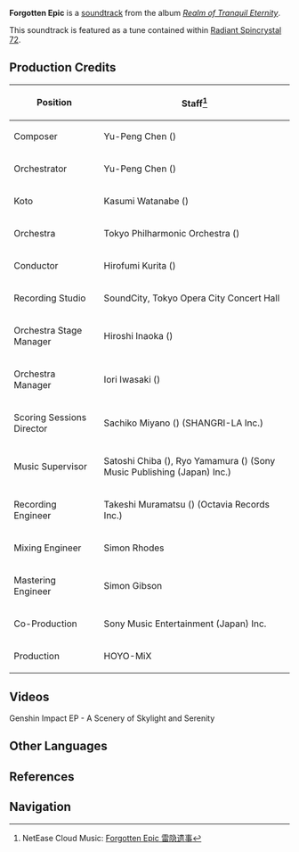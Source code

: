 {{Soundtrack Infobox
|title          =
|image          = Realm of Tranquil Eternity.png
|album          = Realm of Tranquil Eternity
|disc           = 2
|number         = 56
|featured       =
|featured2      =
|featured3      =
|featured_disc  =
|featured_disc2 =
|featured_disc3 =
|youtube_id     = 9xtAKakzZDs
|youtube_time   = 2261
|spotify_id     = 2TLgsROawT1oJ86JWwKoO9
|played_in      = Musoujin Gorge; Higi Village
|during         = [[Musoujin Gorge]], [[Higi Village]]
|domain         =
|previous       = Orobashi's Teaching
|next           = Serpent's Tragedy
}}
'''Forgotten Epic''' is a [[soundtrack]] from the album ''[[Realm of Tranquil Eternity]]''.

This soundtrack is featured as a tune contained within [[Radiant Spincrystal 72]].

==Production Credits==
{| class="wikitable" style="text-align:left; height:0.5em"
! Position
! Staff<ref>NetEase Cloud Music: [https://music.163.com/#/song?id=1879098420 Forgotten Epic 雷隐遗事]</ref>
|-
! Composer
| Yu-Peng Chen ({{zh|陈致逸}})
|-
! Orchestrator
| Yu-Peng Chen ({{zh|陈致逸}})
|-
! Koto
| Kasumi Watanabe ({{ja|渡邊 香澄}})
|-
! Orchestra
| Tokyo Philharmonic Orchestra ({{ja|東京フィルハーモニー交響楽団}})
|-
! Conductor
| Hirofumi Kurita ({{ja|栗田 博文}})
|-
! Recording Studio
| SoundCity, Tokyo Opera City Concert Hall
|-
! Orchestra Stage Manager
| Hiroshi Inaoka ({{ja|稲岡 宏司}})
|-
! Orchestra Manager
| Iori Iwasaki ({{ja|岩崎 井織}})
|-
! Scoring Sessions Director
| Sachiko Miyano ({{ja|宮野 幸子}}) (SHANGRI-LA Inc.)
|-
! Music Supervisor
| Satoshi Chiba ({{ja|千葉 智史}}), Ryo Yamamura ({{ja|山村 涼}}) (Sony Music Publishing (Japan) Inc.)
|-
! Recording Engineer
| Takeshi Muramatsu ({{ja|村松 健}}) (Octavia Records Inc.)
|-
! Mixing Engineer
| Simon Rhodes
|-
! Mastering Engineer
| Simon Gibson
|-
! Co-Production
| Sony Music Entertainment (Japan) Inc.
|-
! Production
| HOYO-MiX
|}

==Videos==
<gallery>
Genshin Impact EP - A Scenery of Skylight and Serenity
</gallery>

==Other Languages==
{{Other Languages
|en      = Forgotten Epic
|zhs     = 雷隐遗事
|zhs_rm  = Léiyǐn Yíshì
|zht     = 雷隱遺事
|zht_rm  = Léiyǐn Yíshì
|zh_tl   = 
|ja      = 雷隠しの遺事
|ja_rm   = Kaminari Kakushi no Iji{{Assumed}}
|ja_tl   = Memories of Hidden Thunder
|ko      = Forgotten Epic<ref name="RS">{{Ref/Item|Radiant Spincrystal 72|note=Korean, Spanish, French, Russian, Thai, Vietnamese, German, Indonesian, Portuguese, Turkish}}</ref>
|es      = Forgotten Epic<ref name="RS" />
|fr      = Forgotten Epic<ref name="RS" />
|ru      = Forgotten Epic<ref name="RS" />
|th      = Forgotten Epic<ref name="RS" />
|vi      = Quá Khứ Sử Thi<ref name="RS" />
|vi_tl   = 
|de      = Forgotten Epic<ref name="RS" />
|id      = Forgotten Epic<ref name="RS" />
|pt      = Forgotten Epic<ref name="RS" />
|tr      = Forgotten Epic<ref name="RS" />
|it      = 
|it_tl   = 
}}

==References==
{{Reflist}}

==Navigation==
{{Soundtrack Navbox|Realm of Tranquil Eternity}}